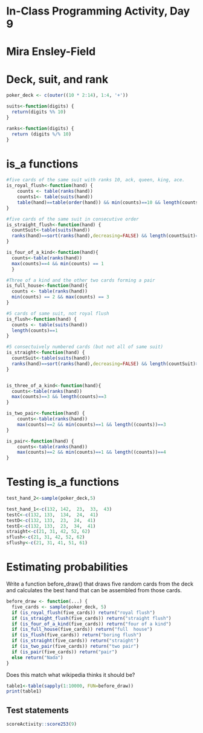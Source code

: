 # In-Class Programming Activity, Day 9

# Mira Ensley-Field

# Deck, suit, and rank 
```r
poker_deck <- c(outer((10 * 2:14), 1:4, '+'))

suits<-function(digits) {
  return(digits %% 10)
}

ranks<-function(digits) {
  return (digits %/% 10)
}
```

# is_a functions
```r
#five cards of the same suit with ranks 10, ack, queen, king, ace.
is_royal_flush<-function(hand) {
    counts <- table(ranks(hand)) 
    counts1<- table(suits(hand))
    table(hand)==table(order(hand)) && min(counts)==10 && length(counts1)==1
}

#five cards of the same suit in consecutive order
is_straight_flush<-function(hand) {
  countSuit<-table(suits(hand))
  ranks(hand)==sort(ranks(hand),decreasing=FALSE) && length(countSuit)==1
}

is_four_of_a_kind<-function(hand){
  counts<-table(ranks(hand))
  max(counts)==4 && min(counts) == 1
  }

#Three of a kind and the other two cards forming a pair
is_full_house<-function(hand){
  counts <- table(ranks(hand))
  min(counts) == 2 && max(counts) == 3
}

#5 cards of same suit, not royal flush
is_flush<-function(hand) {
  counts <- table(suits(hand))
  length(counts)==1
}

#5 consectuively numbered cards (but not all of same suit)
is_straight<-function(hand) {
  countSuit<-table(suits(hand))
  ranks(hand)==sort(ranks(hand),decreasing=FALSE) && length(countSuit)>=1
}


is_three_of_a_kind<-function(hand){
  counts<-table(ranks(hand))
  max(counts)==3 && length(counts)==3
}

is_two_pair<-function(hand) {
    counts<-table(ranks(hand))
    max(counts)==2 && min(counts)==1 && length((counts))==3
}

is_pair<-function(hand) {
    counts<-table(ranks(hand))
    max(counts)==2 && min(counts)==1 && length((counts))==4
}
```

# Testing is_a functions
```r

test_hand_2<-sample(poker_deck,5)

test_hand_1<-c(132, 142,  23,  33,  43)
testC<-c(132, 133,  134,  24,  41)
testD<-c(132, 133,  23,  24,  41)
testE<-c(132, 133,  23,  34,  41)
straight<-c(21, 31, 42, 52, 62)
sflush<-c(21, 31, 42, 52, 62)
sflushy<-c(21, 31, 41, 51, 61)

```

# Estimating probabilities

Write a function before_draw() that draws five random cards from the deck and calculates the best hand that can be assembled from those cards.

```r


before_draw <- function(...) {
  five_cards <- sample(poker_deck, 5)
  if (is_royal_flush(five_cards)) return("royal flush")
  if (is_straight_flush(five_cards)) return("straight flush")
  if (is_four_of_a_kind(five_cards)) return("four of a kind")
  if (is_full_house(five_cards)) return("full  house")
  if (is_flush(five_cards)) return("boring flush")
  if (is_straight(five_cards)) return("straight")
  if (is_two_pair(five_cards)) return("two pair")
  if (is_pair(five_cards)) return("pair")
  else return("Nada")
}


```

Does this match what wikipedia thinks it should be?

```r
table1<-table(sapply(1:10000, FUN=before_draw))
print(table1)
```



## Test statements

```r
scoreActivity::score253(9)
```